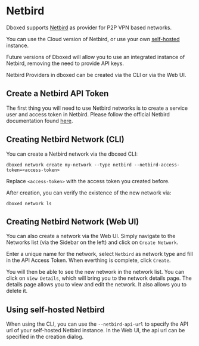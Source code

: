 
# Netbird

Dboxed supports [Netbird](https://netbird.io) as provider for P2P VPN based networks.

You can use the Cloud version of Netbird, or use your own [self-hosted](https://docs.netbird.io/how-to/installation)
instance.

<Callout type="info">
    Future versions of Dboxed will allow you to use an integrated instance of Netbird, removing the need to provide
    API keys.
</Callout>

Netbird Providers in dboxed can be created via the CLI or via the Web UI.

## Create a Netbird API Token

The first thing you will need to use Netbird networks is to create a service user and access token in Netbird. Please
follow the official Netbird documentation found [here](https://docs.netbird.io/how-to/access-netbird-public-api).

## Creating Netbird Network (CLI)

You can create a Netbird network via the dboxed CLI:

```shell
dboxed network create my-network --type netbird --netbird-access-token=<access-token>
```

Replace `<access-token>` with the access token you created before.

After creation, you can verify the existence of the new network via:

```shell
dboxed network ls
```

## Creating Netbird Network (Web UI)

You can also create a network via the Web UI. Simply navigate to the Networks list (via the Sidebar on the left) and
click on `Create Network`.

Enter a unique name for the network, select `Netbird` as network type and fill in the API Access Token. When everthing
is complete, click `Create`.

You will then be able to see the new network in the network list. You can click on `View Details`, which will bring you
to the network details page. The details page allows you to view and edit the network. It also allows you to delete it.

## Using self-hosted Netbird

When using the CLI, you can use the `--netbird-api-url` to specify the API url of your self-hosted Netbird instance.
In the Web UI, the api url can be specified in the creation dialog.

